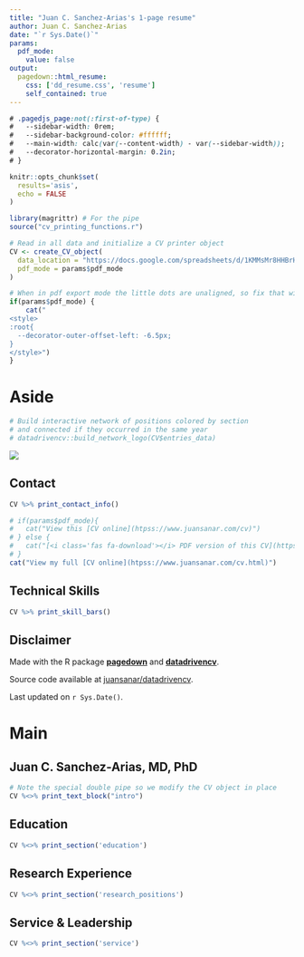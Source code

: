 ```yaml
---
title: "Juan C. Sanchez-Arias's 1-page resume"
author: Juan C. Sanchez-Arias
date: "`r Sys.Date()`"
params:
  pdf_mode:
    value: false
output:
  pagedown::html_resume:
    css: ['dd_resume.css', 'resume']
    self_contained: true
---
```


<!-- This chunk from rlesur post at RStudio Community Forum (https://community.rstudio.com/t/pagedown-resume-with-one-page-aside-pagedown-0-14/103299/2?u=rlesur) -->

```css
# .pagedjs_page:not(:first-of-type) {
#   --sidebar-width: 0rem;
#   --sidebar-background-color: #ffffff;
#   --main-width: calc(var(--content-width) - var(--sidebar-width));
#   --decorator-horizontal-margin: 0.2in;
# }
```

```r
knitr::opts_chunk$set(
  results='asis', 
  echo = FALSE
)

library(magrittr) # For the pipe
source("cv_printing_functions.r")

# Read in all data and initialize a CV printer object
CV <- create_CV_object(
  data_location = "https://docs.google.com/spreadsheets/d/1KMMsMr8HHBrHOOdWYnJ5kdN8lMc59zw2fer9elIoN0g/edit#gid=917338460",  
  pdf_mode = params$pdf_mode
)

```

```r
# When in pdf export mode the little dots are unaligned, so fix that with some conditional CSS.
if(params$pdf_mode) {
    cat("
<style>
:root{
  --decorator-outer-offset-left: -6.5px;
}
</style>")
}
```

Aside
================================================================================

```r
# Build interactive network of positions colored by section
# and connected if they occurred in the same year
# datadrivencv::build_network_logo(CV$entries_data)
```

![](https://www.juansanar.com/img/juansanar_pro-pic_02_165kb.jpg)

Contact {#contact}
--------------------------------------------------------------------------------
```r
CV %>% print_contact_info()
```

```r
# if(params$pdf_mode){
#   cat("View this [CV online](htpss://www.juansanar.com/cv)")
# } else {
#   cat("[<i class='fas fa-download'></i> PDF version of this CV](https://www.juansanar.com/files/juansanar_cv.pdf)")
# }
cat("View my full [CV online](htpss://www.juansanar.com/cv.html)")
```

Technical Skills {#skills}
--------------------------------------------------------------------------------

```r
CV %>% print_skill_bars()
```

Disclaimer {#disclaimer}
--------------------------------------------------------------------------------

Made with the R package [**pagedown**](https://github.com/rstudio/pagedown) and [**datadrivencv**](https://github.com/nstrayer/datadrivencv).

Source code available at [juansanar/datadrivencv<i class="fab fa-github"></i>](https://github.com/juansanar/datadrivencv).

Last updated on `r Sys.Date()`.

Main
================================================================================

Juan C. Sanchez-Arias, MD, PhD {#title}
--------------------------------------------------------------------------------

```r
# Note the special double pipe so we modify the CV object in place
CV %<>% print_text_block("intro") 
```

Education {data-icon=graduation-cap data-concise=true}
--------------------------------------------------------------------------------

```r
CV %<>% print_section('education')
```

Research Experience {data-icon=laptop}
--------------------------------------------------------------------------------

```r
CV %<>% print_section('research_positions')
```

Service & Leadership  {data-icon=hands-helping}
--------------------------------------------------------------------------------
```r
CV %<>% print_section('service')
```